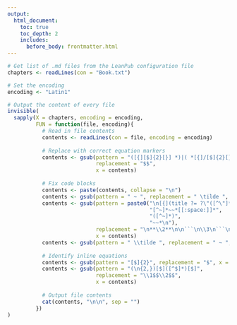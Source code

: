 ```yaml
---
output:
  html_document:
    toc: true
    toc_depth: 2
    includes:
      before_body: frontmatter.html
---
```



```r

# Get list of .md files from the LeanPub configuration file
chapters <- readLines(con = "Book.txt")

# Set the encoding
encoding <- "Latin1"

# Output the content of every file
invisible(
  sapply(X = chapters, encoding = encoding,
         FUN = function(file, encoding){
           # Read in file contents
           contents <- readLines(con = file, encoding = encoding)
           
           # Replace with correct equation markers
           contents <- gsub(pattern = "([{][$]{2}[}] *)|( *[{]/[$]{2}[}])",
                            replacement = "$$",
                            x = contents)
           
           # Fix code blocks
           contents <- paste(contents, collapse = "\n")
           contents <- gsub(pattern = " ~ ", replacement = " \tilde ", x = contents)
           contents <- gsub(pattern = paste0("\n[{](title ?= ?\"([^\"]*)\")?",
                                             "[^~]*~~*[[:space:]]*",
                                             "([^~]*)",
                                             "~~*\n"),
                            replacement = "\n**\\2**\n\n```\n\\3\n```\n\n",
                            x = contents)
           contents <- gsub(pattern = " \\tilde ", replacement = " ~ ", x = contents)
           
           # Identify inline equations
           contents <- gsub(pattern = "[$]{2}", replacement = "$", x = contents)
           contents <- gsub(pattern = "(\n{2,})[$]([^$]*)[$]",
                            replacement = "\\1$$\\2$$",
                            x = contents)
           
           # Output file contents
           cat(contents, "\n\n", sep = "")
         })
)
```

